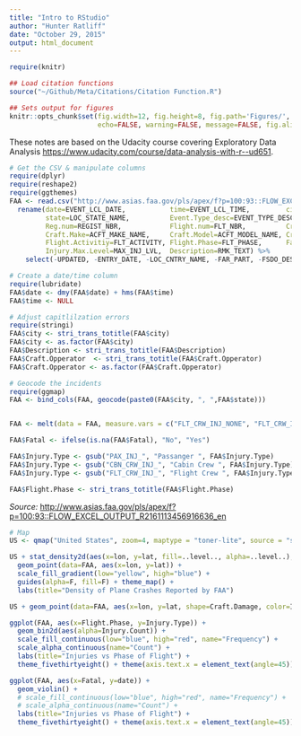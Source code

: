 ```yaml
---
title: "Intro to RStudio"
author: "Hunter Ratliff"
date: "October 29, 2015"
output: html_document
---
```




```r
require(knitr)

## Load citation functions
source("~/Github/Meta/Citations/Citation Function.R")

## Sets output for figures
knitr::opts_chunk$set(fig.width=12, fig.height=8, fig.path='Figures/',
                      echo=FALSE, warning=FALSE, message=FALSE, fig.align='center')
```


These notes are based on the Udacity course covering Exploratory Data Analysis <https://www.udacity.com/course/data-analysis-with-r--ud651>.


```r
# Get the CSV & manipulate columns
require(dplyr)
require(reshape2)
require(ggthemes)
FAA <- read.csv("http://www.asias.faa.gov/pls/apex/f?p=100:93::FLOW_EXCEL_OUTPUT_R2161113456916636_en", na.strings = "") %>%
  rename(date=EVENT_LCL_DATE,           time=EVENT_LCL_TIME,         city=LOC_CITY_NAME, 
         state=LOC_STATE_NAME,          Event.Type_desc=EVENT_TYPE_DESC,
         Reg.num=REGIST_NBR,            Flight.num=FLT_NBR,          Craft.Opperator=ACFT_OPRTR,
         Craft.Make=ACFT_MAKE_NAME,     Craft.Model=ACFT_MODEL_NAME, Craft.Damage=ACFT_DMG_DESC,
         Flight.Activitiy=FLT_ACTIVITY, Flight.Phase=FLT_PHASE,      Fatal=FATAL_FLAG,
         Injury.Max.Level=MAX_INJ_LVL,  Description=RMK_TEXT) %>%
    select(-UPDATED, -ENTRY_DATE, -LOC_CNTRY_NAME, -FAR_PART, -FSDO_DESC, -ACFT_MISSING_FLAG)

# Create a date/time column 
require(lubridate)
FAA$date <- dmy(FAA$date) + hms(FAA$time)
FAA$time <- NULL

# Adjust capitlilzation errors
require(stringi)
FAA$city <- stri_trans_totitle(FAA$city)
FAA$city <- as.factor(FAA$city)
FAA$Description <- stri_trans_totitle(FAA$Description)
FAA$Craft.Opperator  <- stri_trans_totitle(FAA$Craft.Opperator)
FAA$Craft.Opperator <- as.factor(FAA$Craft.Opperator)

# Geocode the incidents 
require(ggmap)
FAA <- bind_cols(FAA, geocode(paste0(FAA$city, ", ",FAA$state)))


FAA <- melt(data = FAA, measure.vars = c("FLT_CRW_INJ_NONE", "FLT_CRW_INJ_MINOR", "FLT_CRW_INJ_SERIOUS", "FLT_CRW_INJ_FATAL", "FLT_CRW_INJ_UNK","CBN_CRW_INJ_NONE", "CBN_CRW_INJ_MINOR", "CBN_CRW_INJ_SERIOUS", "CBN_CRW_INJ_FATAL", "CBN_CRW_INJ_UNK","PAX_INJ_NONE", "PAX_INJ_MINOR", "PAX_INJ_SERIOUS", "PAX_INJ_FATAL", "PAX_INJ_UNK","GRND_INJ_NONE", "GRND_INJ_MINOR", "GRND_INJ_SERIOUS", "GRND_INJ_FATAL", "GRND_INJ_UNK"), na.rm = T, variable.name = "Injury.Type", value.name = "Injury.Count")

FAA$Fatal <- ifelse(is.na(FAA$Fatal), "No", "Yes")

FAA$Injury.Type <- gsub("PAX_INJ_", "Passanger ", FAA$Injury.Type)
FAA$Injury.Type <- gsub("CBN_CRW_INJ_", "Cabin Crew ", FAA$Injury.Type)
FAA$Injury.Type <- gsub("FLT_CRW_INJ_", "Flight Crew ", FAA$Injury.Type)

FAA$Flight.Phase <- stri_trans_totitle(FAA$Flight.Phase)
```
*Source:* <http://www.asias.faa.gov/pls/apex/f?p=100:93::FLOW_EXCEL_OUTPUT_R2161113456916636_en>

```r
# Map
US <- qmap("United States", zoom=4, maptype = "toner-lite", source = "stamen")
```



```r
US + stat_density2d(aes(x=lon, y=lat, fill=..level.., alpha=..level..), geom="polygon", data=FAA) +
  geom_point(data=FAA, aes(x=lon, y=lat)) +
  scale_fill_gradient(low="yellow", high="blue") + 
  guides(alpha=F, fill=F) + theme_map() +
  labs(title="Density of Plane Crashes Reported by FAA")
```

```r
US + geom_point(data=FAA, aes(x=lon, y=lat, shape=Craft.Damage, color=Injury.Max.Level))
```

```r
ggplot(FAA, aes(x=Flight.Phase, y=Injury.Type)) + 
  geom_bin2d(aes(alpha=Injury.Count)) + 
  scale_fill_continuous(low="blue", high="red", name="Frequency") +
  scale_alpha_continuous(name="Count") +
  labs(title="Injuries vs Phase of Flight") + 
  theme_fivethirtyeight() + theme(axis.text.x = element_text(angle=45))
```

```r
ggplot(FAA, aes(x=Fatal, y=date)) + 
  geom_violin() + 
  # scale_fill_continuous(low="blue", high="red", name="Frequency") +
  # scale_alpha_continuous(name="Count") +
  labs(title="Injuries vs Phase of Flight") + 
  theme_fivethirtyeight() + theme(axis.text.x = element_text(angle=45))
```
